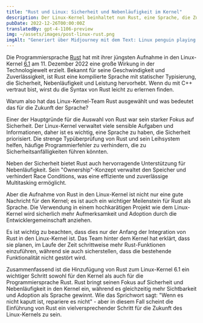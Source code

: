 ```yaml
---
title: "Rust und Linux: Sicherheit und Nebenläufigkeit im Kernel"
description: Der Linux-Kernel beinhaltet nun Rust, eine Sprache, die Zuverlässigkeit und Leistung betont. Dies markiert einen bedeutenden Meilenstein für Rust und den Kernel.
pubDate: 2022-12-26T00:00:00Z
translatedBy: gpt-4-1106-preview
img: ~/assets/images/post-linux-rust.png
imgAlt: "Generiert über Midjourney mit dem Text: Linux penguin playing with a crab from the Rust programming language, antarctica, layered paper art, diorama, shadowbox, volumetric lighting --v 4"
---
```


Die Programmiersprache [Rust](https://www.rust-lang.org) hat mit ihrer jüngsten Aufnahme in den Linux-Kernel [6.1](https://lkml.org/lkml/2022/12/11/206) am 11. Dezember 2022 eine große Wirkung in der Technologiewelt erzielt. Bekannt für seine Geschwindigkeit und Zuverlässigkeit, ist Rust eine kompilierte Sprache mit statischer Typisierung, die Sicherheit, Nebenläufigkeit und Leistung hervorhebt. Wenn du mit C++ vertraut bist, wirst du die Syntax von Rust leicht zu erlernen finden.

Warum also hat das Linux-Kernel-Team Rust ausgewählt und was bedeutet das für die Zukunft der Sprache?

Einer der Hauptgründe für die Auswahl von Rust war sein starker Fokus auf Sicherheit. Der Linux-Kernel verwaltet viele sensible Aufgaben und Informationen, daher ist es wichtig, eine Sprache zu haben, die Sicherheit priorisiert. Die strenge Typüberprüfung von Rust und sein Leihsystem helfen, häufige Programmierfehler zu verhindern, die zu Sicherheitsanfälligkeiten führen könnten.

Neben der Sicherheit bietet Rust auch hervorragende Unterstützung für Nebenläufigkeit. Sein "Ownership"-Konzept verwaltet den Speicher und verhindert Race Conditions, was eine effiziente und zuverlässige Multitasking ermöglicht.

Aber die Aufnahme von Rust in den Linux-Kernel ist nicht nur eine gute Nachricht für den Kernel; es ist auch ein wichtiger Meilenstein für Rust als Sprache. Die Verwendung in einem hochkarätigen Projekt wie dem Linux-Kernel wird sicherlich mehr Aufmerksamkeit und Adoption durch die Entwicklergemeinschaft anziehen.

Es ist wichtig zu beachten, dass dies nur der Anfang der Integration von Rust in den Linux-Kernel ist. Das Team hinter dem Kernel hat erklärt, dass sie planen, im Laufe der Zeit schrittweise mehr Rust-Funktionen einzuführen, während sie auch sicherstellen, dass die bestehende Funktionalität nicht gestört wird.

Zusammenfassend ist die Hinzufügung von Rust zum Linux-Kernel 6.1 ein wichtiger Schritt sowohl für den Kernel als auch für die Programmiersprache Rust. Rust bringt seinen Fokus auf Sicherheit und Nebenläufigkeit in den Kernel ein, während es gleichzeitig mehr Sichtbarkeit und Adoption als Sprache gewinnt. Wie das Sprichwort sagt: "Wenn es nicht kaputt ist, repariere es nicht" - aber in diesem Fall scheint die Einführung von Rust ein vielversprechender Schritt für die Zukunft des Linux-Kernels zu sein.

